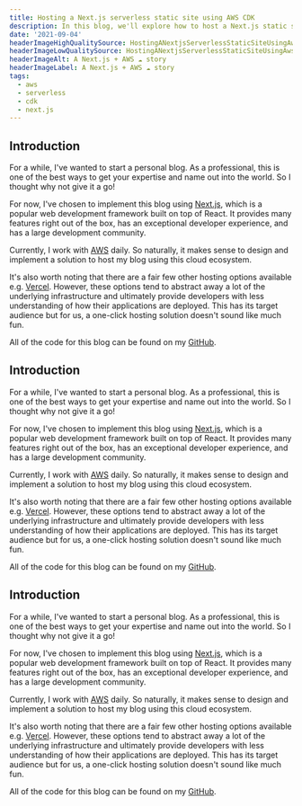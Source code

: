 ```yaml
---
title: Hosting a Next.js serverless static site using AWS CDK
description: In this blog, we'll explore how to host a Next.js static site on AWS. We'll use AWS CloudFront, Lambda@Edge, and S3 to implement a fully serverless solution. Being the awesome DevOps practitioners we are, we'll also leverage AWS CDK to define our infrastructure as code.
date: '2021-09-04'
headerImageHighQualitySource: HostingANextjsServerlessStaticSiteUsingAwsCdk/headerHR.jpg
headerImageLowQualitySource: HostingANextjsServerlessStaticSiteUsingAwsCdk/headerLR.jpg
headerImageAlt: A Next.js + AWS ☁️ story
headerImageLabel: A Next.js + AWS ☁️ story
tags:
  - aws
  - serverless
  - cdk
  - next.js
---
```


<Section>

## Introduction

For a while, I've wanted to start a personal blog. As a professional, this is one of the best ways to get your expertise and name out into the world. So I thought why not give it a go!

For now, I've chosen to implement this blog using [Next.js](https://nextjs.org/), which is a popular web development framework built on top of React. It provides many features right out of the box, has an exceptional developer experience, and has a large development community.

Currently, I work with [AWS](https://aws.amazon.com/) daily. So naturally, it makes sense to design and implement a solution to host my blog using this cloud ecosystem.

It's also worth noting that there are a fair few other hosting options available e.g. [Vercel](https://vercel.com/). However, these options tend to abstract away a lot of the underlying infrastructure and ultimately provide developers with less understanding of how their applications are deployed. This has its target audience but for us, a one-click hosting solution doesn't sound like much fun.

All of the code for this blog can be found on my [GitHub](https://github.com/tylangesmith-organisation/tylangesmith).

</Section>


<Section>

## Introduction

For a while, I've wanted to start a personal blog. As a professional, this is one of the best ways to get your expertise and name out into the world. So I thought why not give it a go!

For now, I've chosen to implement this blog using [Next.js](https://nextjs.org/), which is a popular web development framework built on top of React. It provides many features right out of the box, has an exceptional developer experience, and has a large development community.

Currently, I work with [AWS](https://aws.amazon.com/) daily. So naturally, it makes sense to design and implement a solution to host my blog using this cloud ecosystem.

It's also worth noting that there are a fair few other hosting options available e.g. [Vercel](https://vercel.com/). However, these options tend to abstract away a lot of the underlying infrastructure and ultimately provide developers with less understanding of how their applications are deployed. This has its target audience but for us, a one-click hosting solution doesn't sound like much fun.

All of the code for this blog can be found on my [GitHub](https://github.com/tylangesmith-organisation/tylangesmith).

</Section>


<Section>

## Introduction

For a while, I've wanted to start a personal blog. As a professional, this is one of the best ways to get your expertise and name out into the world. So I thought why not give it a go!

For now, I've chosen to implement this blog using [Next.js](https://nextjs.org/), which is a popular web development framework built on top of React. It provides many features right out of the box, has an exceptional developer experience, and has a large development community.

Currently, I work with [AWS](https://aws.amazon.com/) daily. So naturally, it makes sense to design and implement a solution to host my blog using this cloud ecosystem.

It's also worth noting that there are a fair few other hosting options available e.g. [Vercel](https://vercel.com/). However, these options tend to abstract away a lot of the underlying infrastructure and ultimately provide developers with less understanding of how their applications are deployed. This has its target audience but for us, a one-click hosting solution doesn't sound like much fun.

All of the code for this blog can be found on my [GitHub](https://github.com/tylangesmith-organisation/tylangesmith).

</Section>
